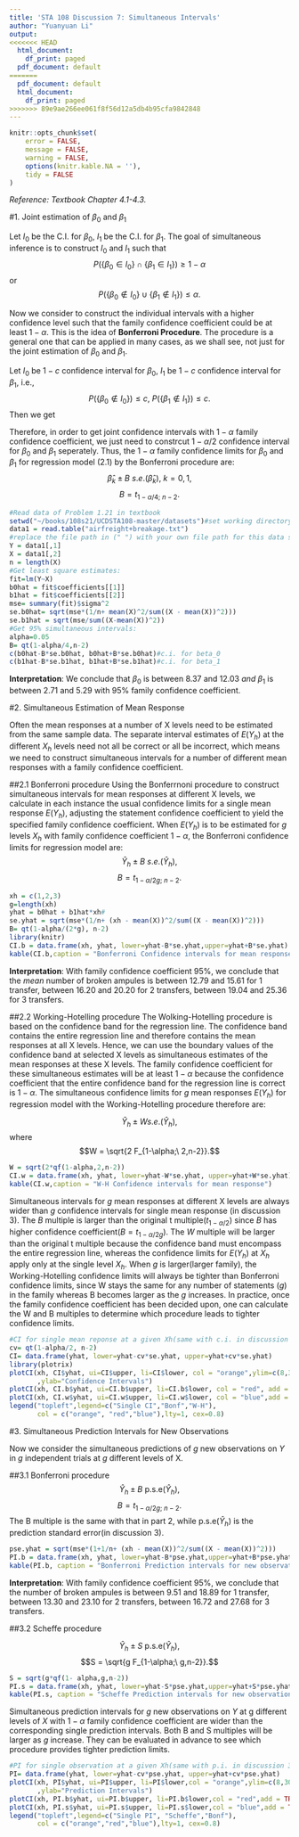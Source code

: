 ```yaml
---
title: 'STA 108 Discussion 7: Simultaneous Intervals'
author: "Yuanyuan Li"
output:
<<<<<<< HEAD
  html_document:
    df_print: paged
  pdf_document: default
=======
  pdf_document: default
  html_document:
    df_print: paged
>>>>>>> 89e9ae266ee061f8f56d12a5db4b95cfa9842848
---
```


```r
knitr::opts_chunk$set(
	error = FALSE,
	message = FALSE,
	warning = FALSE,
	options(knitr.kable.NA = ''),
	tidy = FALSE
)
```

*Reference: Textbook Chapter 4.1-4.3.*

#1. Joint estimation of $\beta_0$ and $\beta_1$

Let $I_0$ be the C.I. for $\beta_0$, $I_1$ be the C.I. for $\beta_1$. The goal of simultaneous inference is to construct $I_0$ and $I_1$ such that
$$P(\{\beta_0 \in I_0\}\cap \{\beta_1 \in I_1\})\geq 1-\alpha$$
or
$$P(\{\beta_0 \notin I_0\}\cup \{\beta_1 \notin I_1\})\leq \alpha.$$

Now we consider to construct the individual intervals with a higher confidence level such that the family confidence coefficient could be at least $1-\alpha$. This is the idea of **Bonferroni Procedure**. The procedure is a general one that can be applied in many cases, as we shall see, not just
for the joint estimation of $\beta_0$ and $\beta_1$.

Let $I_0$ be $1-c$ confidence interval for $\beta_0$, $I_1$ be $1-c$ confidence interval for $\beta_1$, i.e.,
$$P(\{\beta_0 \notin I_0\})\leq c, \ P(\{\beta_1 \notin I_1\})\leq c.$$
Then we get
\begin{align*}
&P(\{\beta_0 \notin I_0\}\cup \{\beta_1 \notin I_1\})\leq P(\{\beta_0 \notin I_0\})+P(\{\beta_1 \notin I_1\})\leq 2c, \\
\Rightarrow & P(\{\beta_0 \in I_0\}\cap \{\beta_1 \in I_1\})\geq 1-2c.
\end{align*}

Therefore, in order to get joint confidence intervals with $1-\alpha$ family confidence coefficient, we just need to constrcut $1-\alpha/2$ confidence interval for $\beta_0$ and $\beta_1$ seperately. Thus, the $1-\alpha$ family confidence limits for $\beta_0$ and $\beta_1$ for regression
model (2.1) by the Bonferroni procedure are:
$$\hat{\beta}_k \pm B \ s.e.(\hat{\beta}_k), \ k=0,1,$$
$$B=t_{1-\alpha/4;\ n-2}.$$
```r
#Read data of Problem 1.21 in textbook
setwd("~/books/108s21/UCDSTA108-master/datasets")#set working directory to "datasets" folder
data1 = read.table("airfreight+breakage.txt")
#replace the file path in (" ") with your own file path for this data set
Y = data1[,1]
X = data1[,2]
n = length(X)
#Get least square estimates:
fit=lm(Y~X)
b0hat = fit$coefficients[[1]] 
b1hat = fit$coefficients[[2]] 
mse= summary(fit)$sigma^2
se.b0hat= sqrt(mse*(1/n+ mean(X)^2/sum((X - mean(X))^2)))
se.b1hat = sqrt(mse/sum((X-mean(X))^2))
#Get 95% simultaneous intervals:
alpha=0.05
B= qt(1-alpha/4,n-2)
c(b0hat-B*se.b0hat, b0hat+B*se.b0hat)#c.i. for beta_0
c(b1hat-B*se.b1hat, b1hat+B*se.b1hat)#c.i. for beta_1
```

**Interpretation**: We conclude that $\beta_0$ is between 8.37 and 12.03 *and* $\beta_1$ is between 2.71 and 5.29 with $95\%$ family confidence coefficient.


#2. Simultaneous Estimation of Mean Response

Often the mean responses at a number of X levels need to be estimated from the same sample data. The separate interval estimates of $E(Y_h)$ at the different $X_h$ levels need not all be correct or all be incorrect, which means we need to construct simultaneous intervals for a number of different mean responses with a family confidence coefficient.

##2.1 Bonferroni procedure
Using the Bonferrnoni procedure to construct simultaneous intervals for mean
responses at different X levels, we calculate in each instance the usual
confidence limits for a single mean response $E(Y_h)$, adjusting the statement confidence coefficient to yield the specified family confidence coefficient. When $E(Y_h)$ is to be estimated for $g$ levels $X_h$ with family confidence coefficient $1-\alpha$, the Bonferroni confidence limits for regression model are:
$$\hat{Y}_h \pm B \ s.e.(\hat{Y}_h),$$
$$B = t_{1-\alpha/{2g};\ n-2}.$$
```r
xh = c(1,2,3)
g=length(xh)
yhat = b0hat + b1hat*xh#
se.yhat = sqrt(mse*(1/n+ (xh - mean(X))^2/sum((X - mean(X))^2)))
B= qt(1-alpha/(2*g), n-2)
library(knitr)
CI.b = data.frame(xh, yhat, lower=yhat-B*se.yhat,upper=yhat+B*se.yhat)
kable(CI.b,caption = "Bonferroni Confidence intervals for mean response")
```

**Interpretation**: With family confidence coefficient $95\%$, we conclude that the *mean* number of broken ampules is between 12.79 and 15.61 for 1 transfer, between 16.20 and 20.20 for 2 transfers, between 19.04 and 25.36 for 3 transfers.



##2.2 Working-Hotelling procedure
The WoIking-Hotelling procedure is based on the confidence band for the regression line. The confidence band contains the entire regression line and therefore contains the mean responses at all X levels. Hence, we can use the boundary values of the confidence band at selected X levels as simultaneous estimates of the mean responses at these X levels. The family confidence coefficient for these simultaneous estimates will be at least $1-\alpha$ because the confidence coefficient that the entire confidence band for the
regression line is correct is $1-\alpha$. The simultaneous confidence limits for $g$ mean responses $E(Y_h)$ for regression model with the Working-HoteIling procedure therefore are:

$$\hat{Y}_h \pm W s.e.(\hat{Y}_h),$$
where
$$W = \sqrt{2 F_{1-\alpha;\ 2,n-2}}.$$

```r
W = sqrt(2*qf(1-alpha,2,n-2))
CI.w = data.frame(xh, yhat, lower=yhat-W*se.yhat, upper=yhat+W*se.yhat)
kable(CI.w,caption = "W-H Confidence intervals for mean response")
```

Simultaneous intervals for $g$ mean responses at different X levels are always wider than $g$ confidence intervals for single mean response (in discussion 3). The $B$ multiple is larger than the original t multiple($t_{1-\alpha/2}$) since $B$ has higher confidence coefficient($B=t_{1-\alpha/2g}$). The $W$ multiple will be larger than the original t multiple because the confidence band must encompass the entire regression line, whereas the confidence limits for $E(Y_h)$ at $X_h$ apply only at the single level $X_h$. When $g$ is larger(larger family), the Working-Hotelling confidence limits will always be tighter than Bonferroni confidence limits, since W stays the same for any number of statements ($g$) in the family whereas B becomes larger as the $g$ increases. In practice, once the family confidence coefficient has been decided upon, one can calculate the W and B multiples to determine which procedure leads to tighter confidence limits.

```r
#CI for single mean reponse at a given Xh(same with c.i. in discussion 3)
cv= qt(1-alpha/2, n-2)
CI= data.frame(yhat, lower=yhat-cv*se.yhat, upper=yhat+cv*se.yhat)
library(plotrix) 
plotCI(xh, CI$yhat, ui=CI$upper, li=CI$lower, col = "orange",ylim=c(8,30)
       ,ylab="Confidence Intervals")
plotCI(xh, CI.b$yhat, ui=CI.b$upper, li=CI.b$lower, col = "red", add = TRUE)
plotCI(xh, CI.w$yhat, ui=CI.w$upper, li=CI.w$lower, col = "blue",add = TRUE)
legend("topleft",legend=c("Single CI","Bonf","W-H"),
       col = c("orange", "red","blue"),lty=1, cex=0.8) 
```


#3. Simultaneous Prediction Intervals for New Observations

Now we consider the simultaneous predictions of $g$ new observations on $Y$ in $g$ independent trials at $g$ different levels of X.

##3.1 Bonferroni procedure
$$\hat{Y}_h \pm B\ \text{p.s.e}(\hat{Y}_h),$$
$$B = t_{1-\alpha/{2g}; \ n-2}.$$
The B multiple is the same with that in part 2, while $\text{p.s.e}(\hat{Y}_h)$ is the prediction standard error(in discussion 3).
```r
pse.yhat = sqrt(mse*(1+1/n+ (xh - mean(X))^2/sum((X - mean(X))^2)))
PI.b = data.frame(xh, yhat, lower=yhat-B*pse.yhat,upper=yhat+B*pse.yhat)
kable(PI.b, caption = "Bonferroni Prediction intervals for new observations")
```

**Interpretation**: With family confidence coefficient $95\%$, we conclude that the number of broken ampules is between 9.51 and 18.89 for 1 transfer, between 13.30 and 23.10 for 2 transfers, between 16.72 and 27.68 for 3 transfers.

##3.2 Scheffe procedure

$$\hat{Y}_h \pm S\ \text{p.s.e}(\hat{Y}_h),$$
$$S = \sqrt{g F_{1-\alpha;\ g,n-2}}.$$
```r
S = sqrt(g*qf(1- alpha,g,n-2))
PI.s = data.frame(xh, yhat, lower=yhat-S*pse.yhat,upper=yhat+S*pse.yhat)
kable(PI.s, caption = "Scheffe Prediction intervals for new observations")
```

Simultaneous prediction intervals for $g$ new observations on $Y$ at g different levels of $X$ with $1-\alpha$ family confidence coefficient are wider than the corresponding single prediction intervals. Both B and S multiples will be larger as $g$ increase. They can be evaluated in advance to see which procedure provides tighter prediction limits.

```r
#PI for single observation at a given Xh(same with p.i. in discussion 3)
PI= data.frame(yhat, lower=yhat-cv*pse.yhat, upper=yhat+cv*pse.yhat)
plotCI(xh, PI$yhat, ui=PI$upper, li=PI$lower,col = "orange",ylim=c(8,30)
       ,ylab="Prediction Intervals")
plotCI(xh, PI.b$yhat, ui=PI.b$upper, li=PI.b$lower,col = "red",add = TRUE)
plotCI(xh, PI.s$yhat, ui=PI.s$upper, li=PI.s$lower,col = "blue",add = TRUE)
legend("topleft",legend=c("Single PI", "Scheffe","Bonf"),
       col = c("orange","red","blue"),lty=1, cex=0.8)
```

